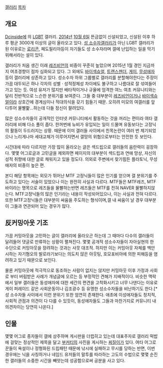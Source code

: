 [http://gall.dcinside.com/list.php?id=lgbt 갤러리]
[[목차]]

== 개요 ==
[[Dcinside]]에 의 [[LGBT]] 갤러리.  [[2014년]] [[10월 6일]] 뜬금없이 신설되었고, 신설된 이후 하루 평균 3000개 이상의 글이 올라오고 있다. [[성 소수자]]갤러리가 아닌 LGBT 갤러리가 된 이유로는 [[로리콘]], 페도필리아등이 자기들도 성 소수자라며 갤에 난입하는 일을 막기 위해서라는 설이 있다.

갤러리가 처음 생긴 이래 [[레즈비언]]의 비중이 꾸준히 높았으며 2015년 1월 경인 지금까지 여초경향이 점차 심화되고 있다. 그 외에도 [[바이섹슈얼]], [[트랜스젠더]], [[게이]], [[무성애자]] 등이 갤러리에 상존하고 있다. 성소수자 하위 그룹별로 갤러리를 분할해야한다는 주장이 가끔 대두되곤 하나 각자의 성별 · 성적정체성 차이에도 불구하고 나름대로 잘 섞여들어가고 있는 듯. 여성 유저가 많지만 배타적이거나 규율에 엄격한 여느 여초 커뮤니티와는 달리 전반적으로 느슨한 분위기를 보여준다. 그들 중 대부분이 [[레즈비언]]이거나 [[바이섹슈얼]]이라 상호간에 경계심이나 적대의식을 갖기 힘들기 때문. 오히려 미모의 여갤러를 앞다투어 물빨핥...하는데 다들 정신이 팔려있다.

많은 성소수자들이 공개적인 인터넷 커뮤니티에서 활동하는 것을 꺼리는 편이라 여타 갤러리에 비해 다소 풀이 좁다. 한꺼번에 뉴비가 유입되는 일이 드물며 유동보다는 고정닉의 활동이 두드러지는 상황. 때문에 이미 갤러들 사이에서 친목논란이 여러 번 제기되었으나 느리게나마 세대교체가 이루어지면서 갤망의 위협으로부터는 안전한 듯 보인다.

시간대에 따라 다르지만 가장 많이 올라오는 글은 섹드립으로 갤러들의 음란력이 굉장하다. 몇몇 어그로글과 고민글을 제외하면 페이지의 대부분이 섹드립과 연애 망상, 자신의 성적 취향에 대한 글로 채워지고 있을 정도다. 의외로 주변에서 찾기힘든 플라토닉, 무성애자의 비중이 높은 편.

본디 해당 항목에는 외모가 뛰어난 MTF 고정닉들이 많은 인기를 얻으며 갤 분위기를 주도하고 있다는 서술이 있었으나 이는 완전히 사실과 다르다. MTF들은 MTF레즈, MTF바이라는 명목으로 레즈들을 물빨하는반면 레즈들은 MTF를 전혀 NAVER 물빨하지않는다. MTF고정닉들의 많은 인기라는 내용이 작성되어있으나, 이는 사실과 전혀 다르다.또한 MTF고정닉들은 대부분이 싸움을 주도하는 형식이며,갤 내 싸움이 날 경우 대부분이 그들과 연관되어 있는 경우가 많다.
== 反커밍아웃 기조 ==
가끔 커밍아웃을 고민하는 글이 갤러리에 올라오곤 하는데 그 때마다 다수의 갤러들이 달려들어 댓글로 만류하는 상황이 펼쳐진다. 몇몇 공개적 성소수자들이 자아실현의 한 수단으로 커밍아웃을 장려하는 것과는 사뭇 대조적. 하지만 이는 커밍아웃 자체를 백안시하는 자기혐오의 발로라기보다는 의도치 않은 아웃팅, 호모포비아에 의한 피해등을 염려하고 있기 때문으로 보인다. 

물론 커밍아웃에 적극적으로 동조하는 사람이 없지는 않지만 커밍아웃 이후 가정과 사회로 부터 버림받은 사례가 개념글에 오르는 등 부정적인 견해가 지배적이다. 비슷한 맥락에서 일부 갤러들은 동성애자에 대한 세간의 편견을 고착화시키고 너무 나댄다는 이유로 게이 퍼레이드 같은 사회운동이나 김조광수 등 유명한 성소수자들을 비난하기도 한다.[* 성 소수자들 사이에서 이런 분위기 또한 엄연히 존재한다. 애초에 이성애자들도 정치적, 사회적 관점과 의견이 다 다를 수 있듯이, 동성애자들도 그들과 마찬가지로 커뮤니티 내 의견차이는 당연히 나온다.]

== 인물 ==
몇몇 어그로 종자들이 갤에 상주하며 게시판을 더럽히고 있는데 대표주자로 갤러리 떡밥에 걸맞는 정상적인 제목을 달고 [[부커티]]의 사진을 게시하는 [[찌질이]]가 있다. 여타 어그로꾼들이 욕설이나 정형화된 드립패턴 때문에 낚시에 실패하고 무시를 당하는 반면, 이번 경우에는 닉을 사칭하거나 네임드 유저들의 말투를 따라하는 고도의 수법으로 몇몇 순진한 갤러들의 소중한 시간을 빼앗는데 성공함으로써 공분을 사고 있다.
